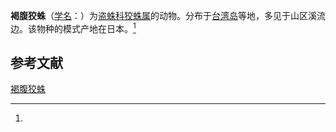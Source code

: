{{Speciesbox
| name = 褐腹狡蛛
| status = 
| status_system = 
| image = 
| genus = Dolomedes
| species = mizhoanus
| authority = (Kishida, 1936)<ref name='id13959'>{{cite web| url =http://www.bioinfo.cn/db05/BjdwSpecies.php?action=view&id=13959| title =褐腹狡蛛| work =《中国动物物种编目数据库》| publisher =中国科学院微生物研究所| author =中国科学院动物研究所| accessdate =2009-04-28| deadurl =yes| archiveurl =https://web.archive.org/web/20160305043836/http://www.bioinfo.cn/db05/BjdwSpecies.php?action=view&id=13959| archivedate =2016-03-05| df =}}</ref>
}}

'''褐腹狡蛛'''（[[学名|学名]]：{{lang|la|''Dolomedes mizhoanus''}}）为[[盗蛛科|盗蛛科]][[狡蛛属|狡蛛属]]的动物。分布于[[台湾岛|台湾岛]]等地，多见于山区溪流边。该物种的模式产地在日本。<ref name='id13959'/>

== 参考文献 ==
{{reflist}}

{{Wikispecies|Dolomedes mizhoanus}}
{{Taxonbar|from=Q4160318}}

[[Category:狡蛛属|褐腹狡蛛]]


{{蜘蛛小作品}}